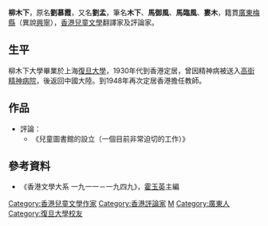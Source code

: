 {{orphan|time=2015-01-20T11:20:13+00:00}}
{{blpunsourced}}
'''柳木下'''{{BD|1914年||1998年|}}，原名'''劉慕霞'''，又名'''劉孟'''，筆名'''木下'''、'''馬御風'''、'''馬臨風'''、'''婁木'''，籍貫[[廣東|廣東]][[梅縣|梅縣]]（異說[[兴宁市|興寧]]），[[香港|香港]][[兒童文學|兒童文學]]翻譯家及評論家。

==生平==
柳木下大學畢業於上海[[復旦大學|復旦大學]]，1930年代到香港定居，曾因精神病被送入[[高街精神病院|高街精神病院]]，後返回中國大陸。到1948年再次定居香港擔任教師。

==作品==
*評論：
**《兒童圖書館的設立（一個目前非常迫切的工作）》

==參考資料==
*《香港文學大系 一九一一－一九四九》，[[霍玉英|霍玉英]]主編

{{HK-bio-stub}}

[[Category:香港兒童文學作家|Category:香港兒童文學作家]]
[[Category:香港評論家|Category:香港評論家]]
[[Category:劉姓|M]]
[[Category:廣東人|Category:廣東人]]
[[Category:復旦大學校友|Category:復旦大學校友]]